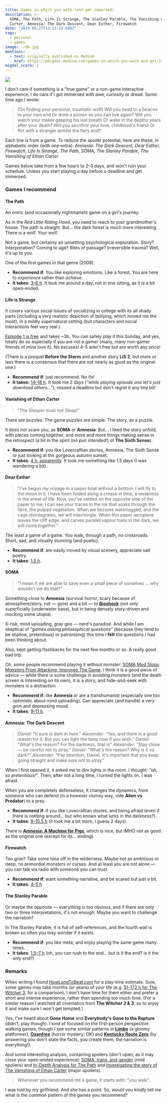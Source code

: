 ```yaml
---
title: Games in which you walk (and get immersed)
description: >-
  SOMA, The Path, Life Is Strange, The Stanley Parable, The Vanishing of Ethan
  Carter, Amnesia: The Dark Descent, Dear Esther, Firewatch
date: "2019-06-27T12:13:33.580Z"
tags:
  - personal
  - games
image: ./00.jpg
mentions:
  - text: originally published on Medium
    href: https://pmigdal.medium.com/games-in-which-you-walk-and-get-immersed-a80ad2bcfa7f
migdal_score: 1
---
```


![](./00.jpg)

I don't care if something is a "true game" or a non-game interactive experience. I do care if I got immersed with awe, curiosity or dread. Some time ago I wrote:

> (On finding your personal, traumatic wolf)
> Will you head to a beacon to your own end
> Or drink a poison so you can live again?
> Will you watch your maker gasping his last breath
> Or wake in the depths years after your death?
> Will you sacrifice your love, childhood's friend
> Or flirt with a stranger amidst the fiery end?

Each line is from a game. To reduce the spoiler potential, here are these, in alphabetic order (with one extra): _Amnesia: The Dark Descent, Dear Esther, Firewatch, Life Is Strange, The Path, SOMA, The Stanley Parable, The Vanishing of Ethan Carter_.

Games below take from a few hours to 2–3 days, and won't ruin your schedule. Unless you start playing a day before a deadline and get immersed.

### Games I recommend

#### The Path

<Youtube videoId="WEPSeFDM0Kg" />

An oniric (and occasionally nightmarish) game on a girl's journey.

As in the _Red Little Riding Hood_, you need to reach to your grandmother's house. The path is straight. But… the dark forest is much more interesting. There is a wolf. Your wolf.

Not a game, but certainly an unsettling psychological exploration.
Story? Interpretation?
Coming to age? Rites of passage? Irreversible trauma?
Well, it's up to you.

One of the first games in that genre (2009).

- **Recommend if**: You like exploring emotions. Like a forest. You are here to _experience_ rather than _achieve_.
- **It takes**: [3–6 h](https://howlongtobeat.com/game.php?id=10128). It took me around a day, not in one sitting, as it is a bit open-ended.

#### Life is Strange

<Youtube videoId="AURVxvIZrmU" />

It covers various social issues of socializing in college with its all shady parts (including a very realistic depiction of bullying, which moved me the most), in a mildly supernatural setting (but characters and social interactions feel very real ).

[Episode 1 is free](https://store.steampowered.com/app/319630/Life_is_Strange__Episode_1/) and takes ~3h. You can safely play it this Sunday, and yes, totally do so especially if you are not a gamer (many, many non-gamer friends of mine love it). No excuses! 4–5 aren't free but are worth any price!

(There is a prequel **Before the Storm** and another story **LiS 2**, but more or less there is a consensus that there are not nearly as good as the original one.)

- **Recommend if**: just recommend. No ifs!
- **It takes:** [14–18 h](https://howlongtobeat.com/game.php?id=21702). It took me 2 days (_"while playing episode one let's just download others…"_); missed a deadline but don't regret it any tiny bit!

#### Vanishing of Ethan Carter

<Youtube videoId="-mpd211W6U0" />

> "The Sleeper must not Sleep!"

There are puzzles. The game puzzles are simple. The story, as a puzzle.

It does not scare you, as **SOMA** or **Amnesia**. But… I liked the story unfold, with pieces coming together, and more and more things making sense in the retrospect (a bit in the spirit (_no pun intended!_) of **The Sixth Sense**).

- **Recommend if**: you like Lovecraftian stories, Amnesia, The Sixth Sense or just looking at the gorgeous autumn sunset.
- **It takes**: [4 h, apparently](https://howlongtobeat.com/game.php?id=21142). It took me something like 1.5 days (I was wandering a bit).

#### Dear Esther

<Youtube videoId="D7VJ4lP-05A" />

> "I've begun my voyage in a paper boat without a bottom; I will fly to the moon in it. I have been folded along a crease in time, a weakness in the sheet of life. Now, you've settled on the opposite side of the paper to me; I can see your traces in the ink that soaks through the fibre, the pulped vegetation. When we become waterlogged, and the cage disintegrates, we will intermingle. When this paper aeroplane leaves the cliff edge, and carves parallel vapour trails in the dark, we will come together."

The least a game of a game. You walk, through a path, no crossroads. Short, sad, and visually stunning (and poetic).

- **Recommend if**: are easily moved by visual scenery, appreciate sad poetry.
- **It takes**: [1.5 h](https://howlongtobeat.com/game.php?id=43743).

#### SOMA

<Youtube videoId="3WO2SxMum20" />

> "I mean if we are able to save even a small piece of ourselves … why wouldn't we do that?"

Something close to **Amnesia** (survival horror, scary because of atmosphere/story, not — gore) and a bit — to [**Bioshock**](https://en.wikipedia.org/wiki/BioShock) (not only superficially (underwater base), but in being densely story-driven and mocking some utopia).

X-risk, mind uploading, gray goo — nerd's paradise. And while I am skeptical of _"games asking philosophical questions"_ (because they tend to be shallow, pretentious) or patronizing) this time I **felt** the questions I had been thinking about.

Also, kept getting flashbacks for the next few months or so. A really good bad trip.

Oh, some people recommend playing it without monster: [SOMA Mod Stops Monsters From Attacking, Improves The Game](https://kotaku.com/soma-mod-stops-monsters-from-attacking-makes-game-bett-1751216547). I think it is a good piece of advice — while there is some challenge in avoiding monsters (and the death screen is interesting on its own), it is a story, and hide-and-seek with monsters is a distraction.

- **Recommend if**: like **Amnesia** or are a transhumanist (especially one too optimistic about mind uploading). Can appreciate (and handle) a very grim and depressing mood.
- **It takes**: [9–11 h](https://howlongtobeat.com/game.php?id=43743).

#### Amnesia: The Dark Descent

<Youtube videoId="u1nY_5-UrY4" />

> _Daniel:_ "It sure is dark in here."
> _Alexander:_ "Yes, and there is a good reason for it. But you can light the lamp now if you wish."
> _Daniel:_ "What's the reason? For the darkness, that is"
> _Alexander:_ "Stay close — be careful not to stray."
> _Daniel:_ "What's the reason? Why is it so dark?"
> _Alexander:_ "Pay attention, Daniel. It's important that you keep going straight and make sure not to stray."

When I first opened it, it asked me to dim lights in the room. I thought: _"oh, so pretentious!"_. Then, after not a long time, I turned the lights on. I was afraid.

When you are completely defenseless, it changes the dynamics, from someone who can defend (in a however clumsy way, vide **Alien vs Predator**) to a prey.

- **Recommend if**: if you like Lovecraftian stories, and being afraid (even if there is nothing around… but who knows what lurks in the darkness?).
- **It takes**: [8–10.5 h](https://howlongtobeat.com/game.php?id=440) (it took me a bit more, I guess 2 days).

There is [**Amnesia: A Machine for Pigs**](https://en.wikipedia.org/wiki/Amnesia:_A_Machine_for_Pigs), which is nice, but IMHO not as good as the original one (except for its… ending).

#### Firewatch

<Youtube videoId="HdUYYnfRdl8" />

Too grim? Take some time off in the wilderness. Maybe not as ambitious or deep, no primordial monsters or curses. And at least you are not alone — you can talk via radio with someone you can trust.

- **Recommend if**: want something narrative, and be scared but just a bit.
- **It takes**: [4–5 h](https://howlongtobeat.com/game.php?id=43743)

#### The Stanley Parable

<Youtube videoId="fBtX0S2J32Y" />

Or maybe the opposite — everything is too obvious, and if there are only two or three interpretations, it's not enough. Maybe you want to challenge the narration?

In The Stanley Parable, it is full of self-references, and the fourth wall is broken so often you may wonder if it exists.

- **Recommend if**: you like meta; and enjoy playing the same game many times.
- **It takes**: [1.5–7 h](https://howlongtobeat.com/game.php?id=14083) (oh, you can rush to the end… but is it the end? is it the only end?)

### Remarks

When writing I found [HowLongToBeat.com](https://howlongtobeat.com/) for a play-time estimate. Sure, some games may take months (or years) of your life (e.g. [51–172 h for The Witcher 3](https://howlongtobeat.com/game.php?id=10270), for a comparison). I don't have time for them either and prefer a short and intense experience, rather than spending too much time. (For a similar reason I watched all cinematics from **The Witcher 2 & 3**, so to enjoy it and make sure I won't get tempted.)

Yes, I've heard about **Gone Home** and **Everybody's Gone to the Rapture** (didn't, play though). I kind of focused on the first-person perspective walking games, though I see some similar patterns in [**Limbo**](https://playdead.com/games/limbo/) (a gloomy platformer), [**Oxenfree**](https://store.steampowered.com/app/388880/Oxenfree/) (horror mystery; OK) and [**Kentucky Route Zero**](http://kentuckyroutezero.com/) (by answering you don't state the facts, you create them; the narration is everything!).

And some interesting analysis, containing spoilers (don't open, as it may close your open-ended experience): [SOMA, trans, and gender](https://genderterror.com/2015/11/09/soma-a-trans-simon-experience/) (mild spoilers) and [In-Depth Analysis for The Path](https://gamerdame.wordpress.com/2011/08/13/in-depth-analysis-for-the-path/) and [Investigating the story of The Vanishing of Ethan Carter](http://leaden.ru/2014/10/investigating-the-story-of-the-vanishing-of-ethan-carter-spoilers/) (major spoilers).

> Whenever you recommend me a game, it starts with: "you walk".

I was told by my girlfriend. And she has a point. So, _would you kindly_ tell me what is the common pattern of the games you recommend?
